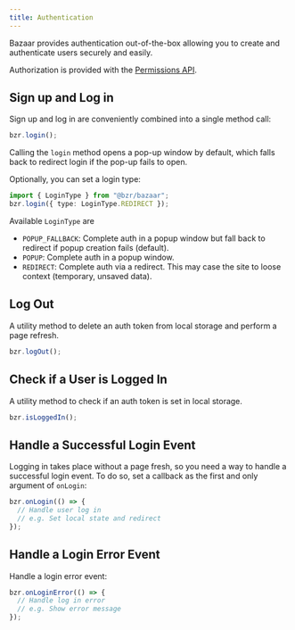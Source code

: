 ```yaml
---
title: Authentication
---
```


Bazaar provides authentication out-of-the-box allowing you to create and authenticate users securely and easily.

Authorization is provided with the [Permissions API](/docs/features/permissions).

## Sign up and Log in

Sign up and log in are conveniently combined into a single method call:

```js
bzr.login();
```

Calling the `login` method opens a pop-up window by default, which falls back to redirect login if the pop-up fails to open.

Optionally, you can set a login type:

```ts
import { LoginType } from "@bzr/bazaar";
bzr.login({ type: LoginType.REDIRECT });
```

Available `LoginType` are

- `POPUP_FALLBACK`: Complete auth in a popup window but fall back to redirect if popup creation fails (default).
- `POPUP`: Complete auth in a popup window.
- `REDIRECT`: Complete auth via a redirect. This may case the site to loose context (temporary, unsaved data).

## Log Out

A utility method to delete an auth token from local storage and perform a page refresh.

```js
bzr.logOut();
```

## Check if a User is Logged In

A utility method to check if an auth token is set in local storage.

```js
bzr.isLoggedIn();
```

## Handle a Successful Login Event

Logging in takes place without a page fresh, so you need a way to handle a successful login event. To do so, set a callback as the first and only argument of `onLogin`:

```js
bzr.onLogin(() => {
  // Handle user log in
  // e.g. Set local state and redirect
});
```

## Handle a Login Error Event

Handle a login error event:

```js
bzr.onLoginError(() => {
  // Handle log in error
  // e.g. Show error message
});
```
